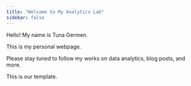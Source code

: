 ```yaml
---
title: "Welcome to My Analytics Lab"
sidebar: false 
---
```


Hello! My name is Tuna Germen.

This is my personal webpage.

Please stay tuned to follow my works on data analytics, blog posts, and more.

This is our template.
